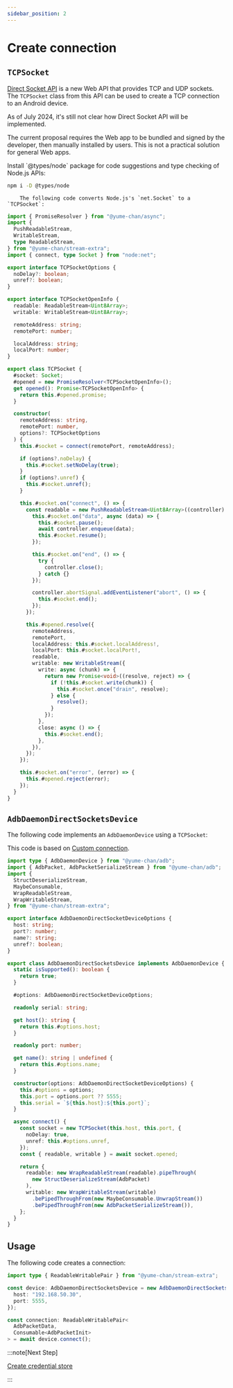 ```yaml
---
sidebar_position: 2
---
```


# Create connection

## `TCPSocket`

[Direct Socket API](https://github.com/WICG/direct-sockets) is a new Web API that provides TCP and UDP sockets. The `TCPSocket` class from this API can be used to create a TCP connection to an Android device.

<Tabs className="runtime-tabs" groupId="runtime">
<TabItem value="web" label="Web">

As of July 2024, it's still not clear how Direct Socket API will be implemented.

The current proposal requires the Web app to be bundled and signed by the developer, then manually installed by users. This is not a practical solution for general Web apps.

</TabItem>
    <TabItem value="node" label="Node.js">
        Install `@types/node` package for code suggestions and type checking of Node.js APIs:

```sh npm2yarn
npm i -D @types/node
```

        The following code converts Node.js's `net.Socket` to a `TCPSocket`:

```ts transpile
import { PromiseResolver } from "@yume-chan/async";
import {
  PushReadableStream,
  WritableStream,
  type ReadableStream,
} from "@yume-chan/stream-extra";
import { connect, type Socket } from "node:net";

export interface TCPSocketOptions {
  noDelay?: boolean;
  unref?: boolean;
}

export interface TCPSocketOpenInfo {
  readable: ReadableStream<Uint8Array>;
  writable: WritableStream<Uint8Array>;

  remoteAddress: string;
  remotePort: number;

  localAddress: string;
  localPort: number;
}

export class TCPSocket {
  #socket: Socket;
  #opened = new PromiseResolver<TCPSocketOpenInfo>();
  get opened(): Promise<TCPSocketOpenInfo> {
    return this.#opened.promise;
  }

  constructor(
    remoteAddress: string,
    remotePort: number,
    options?: TCPSocketOptions
  ) {
    this.#socket = connect(remotePort, remoteAddress);

    if (options?.noDelay) {
      this.#socket.setNoDelay(true);
    }
    if (options?.unref) {
      this.#socket.unref();
    }

    this.#socket.on("connect", () => {
      const readable = new PushReadableStream<Uint8Array>((controller) => {
        this.#socket.on("data", async (data) => {
          this.#socket.pause();
          await controller.enqueue(data);
          this.#socket.resume();
        });

        this.#socket.on("end", () => {
          try {
            controller.close();
          } catch {}
        });

        controller.abortSignal.addEventListener("abort", () => {
          this.#socket.end();
        });
      });

      this.#opened.resolve({
        remoteAddress,
        remotePort,
        localAddress: this.#socket.localAddress!,
        localPort: this.#socket.localPort!,
        readable,
        writable: new WritableStream({
          write: async (chunk) => {
            return new Promise<void>((resolve, reject) => {
              if (!this.#socket.write(chunk)) {
                this.#socket.once("drain", resolve);
              } else {
                resolve();
              }
            });
          },
          close: async () => {
            this.#socket.end();
          },
        }),
      });
    });

    this.#socket.on("error", (error) => {
      this.#opened.reject(error);
    });
  }
}
```

</TabItem>

</Tabs>

## `AdbDaemonDirectSocketsDevice`

The following code implements an `AdbDaemonDevice` using a `TCPSocket`:

This code is based on [Custom connection](./create-connection.mdx).

```ts transpile
import type { AdbDaemonDevice } from "@yume-chan/adb";
import { AdbPacket, AdbPacketSerializeStream } from "@yume-chan/adb";
import {
  StructDeserializeStream,
  MaybeConsumable,
  WrapReadableStream,
  WrapWritableStream,
} from "@yume-chan/stream-extra";

export interface AdbDaemonDirectSocketDeviceOptions {
  host: string;
  port?: number;
  name?: string;
  unref?: boolean;
}

export class AdbDaemonDirectSocketsDevice implements AdbDaemonDevice {
  static isSupported(): boolean {
    return true;
  }

  #options: AdbDaemonDirectSocketDeviceOptions;

  readonly serial: string;

  get host(): string {
    return this.#options.host;
  }

  readonly port: number;

  get name(): string | undefined {
    return this.#options.name;
  }

  constructor(options: AdbDaemonDirectSocketDeviceOptions) {
    this.#options = options;
    this.port = options.port ?? 5555;
    this.serial = `${this.host}:${this.port}`;
  }

  async connect() {
    const socket = new TCPSocket(this.host, this.port, {
      noDelay: true,
      unref: this.#options.unref,
    });
    const { readable, writable } = await socket.opened;

    return {
      readable: new WrapReadableStream(readable).pipeThrough(
        new StructDeserializeStream(AdbPacket)
      ),
      writable: new WrapWritableStream(writable)
        .bePipedThroughFrom(new MaybeConsumable.UnwrapStream())
        .bePipedThroughFrom(new AdbPacketSerializeStream()),
    };
  }
}
```

## Usage

The following code creates a connection:

```ts transpile
import type { ReadableWritablePair } from "@yume-chan/stream-extra";

const device: AdbDaemonDirectSocketsDevice = new AdbDaemonDirectSocketsDevice({
  host: "192.168.50.30",
  port: 5555,
});

const connection: ReadableWritablePair<
  AdbPacketData,
  Consumable<AdbPacketInit>
> = await device.connect();
```

:::note[Next Step]

[Create credential store](../credential-store.mdx)

:::
